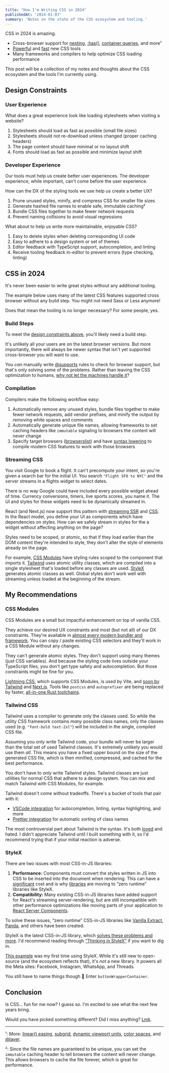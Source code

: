 ```yaml
---
title: "How I'm Writing CSS in 2024"
publishedAt: '2024-01-07'
summary: 'Notes on the state of the CSS ecosystem and tooling.'
---
```


CSS in 2024 is amazing.

- Cross-browser support for [nesting](https://caniuse.com/css-nesting), [:has()](https://caniuse.com/css-has), [container queries](https://caniuse.com/css-container-queries), and more¹
- [Powerful](https://stylexjs.com/) and [fast](https://lightningcss.dev/) new CSS tools
- Many frameworks and compilers to help optimize CSS loading performance

This post will be a collection of my notes and thoughts about the CSS ecosystem and the tools I'm currently using.

## Design Constraints

### User Experience

What does a great experience look like loading stylesheets when visiting a website?

1. Stylesheets should load as fast as possible (small file sizes)
1. Stylesheets should not re-download unless changed (proper caching headers)
1. The page content should have minimal or no layout shift
1. Fonts should load as fast as possible and minimize layout shift

### Developer Experience

Our tools must help us create better user experiences. The developer experience, while important, can't come before the user experience.

How can the DX of the styling tools we use help us create a better UX?

1. Prune unused styles, minify, and compress CSS for smaller file sizes
1. Generate hashed file names to enable safe, immutable caching²
1. Bundle CSS files together to make fewer network requests
1. Prevent naming collisions to avoid visual regressions

What about to help us write more maintainable, enjoyable CSS?

1. Easy to delete styles when deleting corresponding UI code
1. Easy to adhere to a design system or set of themes
1. Editor feedback with TypeScript support, autocompletion, and linting
1. Receive tooling feedback in-editor to prevent errors (type checking, linting)

## CSS in 2024

It's never been easier to write great styles without any additional tooling.

The example below uses many of the latest CSS features supported cross browser without any build step. You might not need Sass or Less anymore!

Does that mean the tooling is no longer necessary? For some people, yes.

### Build Steps

To meet the [design constraints above](#design-constraints), you'll likely need a build step.

It's unlikely all your users are on the latest browser versions. But more importantly, there will always be newer syntax that isn't yet supported cross-browser you will want to use.

You _can_ manually write [@supports](https://developer.mozilla.org/en-US/docs/Web/CSS/@supports) rules to check for browser support, but that's only solving some of the problems. Rather than leaving the CSS optimization to humans, [why not let the machines handle it](https://csswizardry.com/2023/10/the-three-c-concatenate-compress-cache/)?

### Compilation

Compilers make the following workflow easy:

1. Automatically remove any unused styles, bundle files together to make fewer network requests, add vendor prefixes, and minify the output by removing white spaces and comments
1. Automatically generate unique file names, allowing frameworks to set caching headers like `immutable` signaling to browsers the content will never change
1. Specify target browsers ([browserslist](https://browsersl.ist/)) and have [syntax lowering](https://lightningcss.dev/transpilation.html) to compile modern CSS features to work with those browsers

### Streaming CSS

You visit Google to book a flight. It can't precompute your intent, so you're given a search bar for the initial UI. You search `"Flight SFO to NYC"` and the server streams in a flights widget to select dates.

There is no way Google could have included every possible widget ahead of time. Currency conversions, timers, live sports scores, you name it. The UI and styles for these widgets need to be dynamically streamed in.

React (and Next.js) now support this pattern with [streaming SSR](https://nextjs.org/docs/app/building-your-application/routing/loading-ui-and-streaming) and [CSS](https://github.com/reactwg/react-18/discussions/108). In the React model, you define your UI as components which have dependencies on styles. How can we safely stream in styles for the a widget without affecting anything on the page?

Styles need to be scoped, or atomic, so that if they load earlier than the DOM content they're intended to style, they don't alter the style of elements already on the page.

For example, [CSS Modules](#css-modules) have styling rules scoped to the component that imports it. [Tailwind](#tailwind-css) uses atomic utility classes, which are compiled into a single stylesheet that's loaded before any classes are used. [StyleX](#stylex) generates atomic classes as well. Global styles don't work well with streaming unless loaded at the beginning of the stream.

## My Recommendations

### CSS Modules

CSS Modules are a small but impactful enhancement on top of vanilla CSS.

They achieve our desired UX constraints and most (but not all) of our DX constraints. They're available in [almost every modern bundler and framework](https://github.com/css-modules/css-modules/blob/master/docs/get-started.md). You can copy / paste existing CSS selectors and they'll work in a CSS Module without any changes.

They can't generate atomic styles. They don't support using many themes (just CSS variables). And because the styling code lives outside your TypeScript files, you don't get type safety and autocompletion. But those constraints might be fine for you.

<Callout emoji="💡">

[Lightning CSS](https://lightningcss.dev/), which supports CSS Modules, is used by Vite, and [soon by Tailwind](https://medium.com/@bomber.marek/whats-tailwind-oxide-engine-the-next-evolution-of-tailwind-css-32e7ef8e19a1) and [Next.js](https://twitter.com/leeerob/status/1740124461683409042). Tools like `postcss` and `autoprefixer` are being replaced by faster, [all-in-one Rust toolchains](https://leerob.io/blog/rust).

</Callout>

### Tailwind CSS

Tailwind uses a compiler to generate only the classes used. So while the utility CSS framework contains _many_ possible class names, only the classes used (e.g. `"font-bold text-2xl"`) will be included in the single, compiled CSS file.

Assuming you only write Tailwind code, your bundle will never be larger than the total set of used Tailwind classes. It's extremely unlikely you would use them _all_. This means you have a fixed upper bound on the size of the generated CSS file, which is then minified, compressed, and cached for the best performance.

You don't have to _only_ write Tailwind styles. Tailwind classes are just utilities for normal CSS that adhere to a design system. You can mix and match Tailwind with CSS Modules, for example.

Tailwind doesn't come without tradeoffs. There's a bucket of tools that pair with it:

- [VSCode integration](https://tailwindcss.com/docs/editor-setup#intelli-sense-for-vs-code) for autocompletion, linting, syntax highlighting, and more
- [Prettier integration](https://tailwindcss.com/docs/editor-setup#automatic-class-sorting-with-prettier) for automatic sorting of class names

The most controversial part about Tailwind is the syntax. It's both [loved](https://twitter.com/whiskeywebfm/status/1742222761018212460) and hated. I didn't appreciate Tailwind until I built something with it, so I'd recommend trying that if your initial reaction is adverse.

### StyleX

There are two issues with most CSS-in-JS libraries:

1. **Performance:** Components must convert the styles written in JS into CSS to be inserted into the document when rendering. This can have a [significant](https://dev.to/srmagura/why-were-breaking-up-wiht-css-in-js-4g9b) cost and is why [libraries](https://panda-css.com/docs/overview/why-panda) are moving to “zero runtime” libraries like StyleX.
1. **Compatibility:** Many existing CSS-in-JS libraries have added support for React's streaming server-rendering, but are still incompatible with other performance optimizations like moving parts of your application to [React Server Components](https://nextjs.org/docs/app/building-your-application/rendering/server-components).

To solve these issues, “zero runtime” CSS-in-JS libraries like [Vanilla Extract](https://vanilla-extract.style/), [Panda](https://panda-css.com/), and others have been created.

StyleX is the latest CSS-in-JS library, which [solves these problems and more](https://stylexjs.com/docs/learn/thinking-in-stylex/). I'd recommend reading through [“Thinking in StyleX”](https://stylexjs.com/docs/learn/thinking-in-stylex/) if you want to dig in.

[This example](https://codesandbox.io/p/devbox/cocky-tu-x7twwd?file=%2FApp.tsx) was my first time using StyleX. While it's still new to open-source (and the ecosystem reflects that), it's _not_ a new library. It powers all the Meta sites: Facebook, Instagram, WhatsApp, and Threads.

You still have to name things though 🫠 Enter `buttonWrapperContainer`.

## Conclusion

Is CSS... fun for me now? I guess so. I'm excited to see what the next few years bring.

Would you have picked something different? Did I miss anything? [Lmk](https://twitter.com/leeerob).

---

¹: More: [linear() easing](https://developer.mozilla.org/en-US/docs/Web/CSS/easing-function), [subgrid](https://developer.mozilla.org/en-US/docs/Web/CSS/CSS_grid_layout/Subgrid), [dynamic viewport units](https://web.dev/blog/viewport-units), [color spaces](https://developer.chrome.com/blog/meet-the-new-css-color-spaces), and [@layer](https://developer.mozilla.org/en-US/docs/Web/CSS/@layer).

²: Since the file names are guaranteed to be unique, you can set the `immutable` caching header to tell browsers the content will never change. This allows browsers to cache the file forever, which is great for performance.
